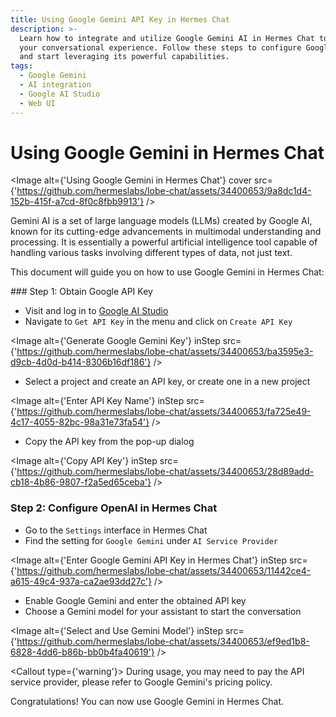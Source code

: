 ```yaml
---
title: Using Google Gemini API Key in Hermes Chat
description: >-
  Learn how to integrate and utilize Google Gemini AI in Hermes Chat to enhance
  your conversational experience. Follow these steps to configure Google Gemini
  and start leveraging its powerful capabilities.
tags:
  - Google Gemini
  - AI integration
  - Google AI Studio
  - Web UI
---
```


# Using Google Gemini in Hermes Chat

<Image alt={'Using Google Gemini in Hermes Chat'} cover src={'https://github.com/hermeslabs/lobe-chat/assets/34400653/9a8dc1d4-152b-415f-a7cd-8f0c8fbb9913'} />

Gemini AI is a set of large language models (LLMs) created by Google AI, known for its cutting-edge advancements in multimodal understanding and processing. It is essentially a powerful artificial intelligence tool capable of handling various tasks involving different types of data, not just text.

This document will guide you on how to use Google Gemini in Hermes Chat:

<Steps>
  ### Step 1: Obtain Google API Key

  - Visit and log in to [Google AI Studio](https://aistudio.google.com/)
  - Navigate to `Get API Key` in the menu and click on `Create API Key`

  <Image alt={'Generate Google Gemini Key'} inStep src={'https://github.com/hermeslabs/lobe-chat/assets/34400653/ba3595e3-d9cb-4d0d-b414-8306b16df186'} />

  - Select a project and create an API key, or create one in a new project

  <Image alt={'Enter API Key Name'} inStep src={'https://github.com/hermeslabs/lobe-chat/assets/34400653/fa725e49-4c17-4055-82bc-98a31e73fa54'} />

  - Copy the API key from the pop-up dialog

  <Image alt={'Copy API Key'} inStep src={'https://github.com/hermeslabs/lobe-chat/assets/34400653/28d89add-cb18-4b86-9807-f2a5ed65ceba'} />

  ### Step 2: Configure OpenAI in Hermes Chat

  - Go to the `Settings` interface in Hermes Chat
  - Find the setting for `Google Gemini` under `AI Service Provider`

  <Image alt={'Enter Google Gemini API Key in Hermes Chat'} inStep src={'https://github.com/hermeslabs/lobe-chat/assets/34400653/11442ce4-a615-49c4-937a-ca2ae93dd27c'} />

  - Enable Google Gemini and enter the obtained API key
  - Choose a Gemini model for your assistant to start the conversation

  <Image alt={'Select and Use Gemini Model'} inStep src={'https://github.com/hermeslabs/lobe-chat/assets/34400653/ef9ed1b8-6828-4dd6-b86b-bb0b4fa40619'} />

  <Callout type={'warning'}>
    During usage, you may need to pay the API service provider, please refer to Google Gemini's
    pricing policy.
  </Callout>
</Steps>

Congratulations! You can now use Google Gemini in Hermes Chat.
